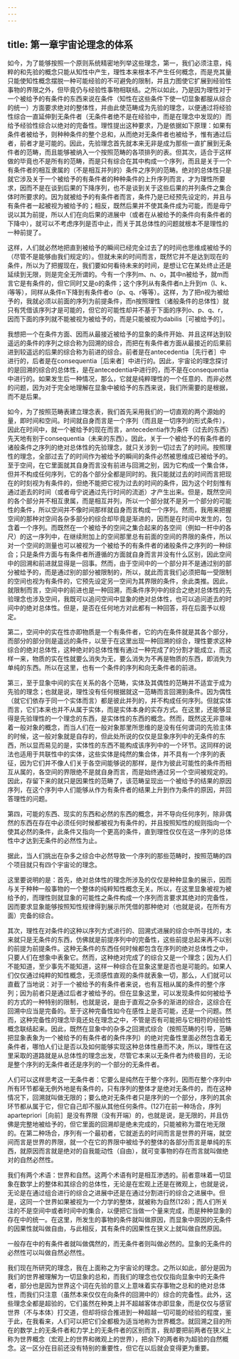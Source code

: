 ```yaml
---
---
---
```

title: 第一章宇宙论理念的体系
---





如今，为了能够按照一个原则系统精密地列举这些理念，第一，我们必须注意，纯粹的和先验的概念只能从知性中产生，理性本来根本不产生任何概念，而是充其量只能使知性概念摆脱一种可能经验的不可避免的限制，并且力图使它扩展到经验性事物的界限之外，但毕竟仍与经验性事物相联结。之所以如此，乃是因为理性对于一个被给予的有条件的东西来说在条件（知性在这些条件下使一切显象都服从综合的统一）方面要求绝对的整体性，并由此使范畴成为先验的理念，以便通过将经验性综合一直延伸到无条件者（无条件者绝不是在经验中，而是在理念中发现的）而给予经验性综合以绝对的完备性。理性提出这种要求，乃是依据如下原理：如果有条件者被给予，则种种条件的整个总和，从而绝对无条件者也被给予，惟有通过后者，前者才是可能的。因此，先验理念首先就本来无非是成为那些一直扩展到无条件者的范畴，而且能够被纳入一个按照范畴的各项排列的表。但其次，适合于这样做的毕竟也不是所有的范畴，而是只有综合在其中构成一个序列，而且是关于一个有条件者的相互隶属的（不是相互并列的）条件之序列的范畴。绝对的总体性只是就它涉及关于一个被给予的有条件者的种种条件的上升序列而言，才为理性所要求，因而不是在谈到后果的下降序列，也不是谈到关于这些后果的并列条件之集合体时所要求的。因为就被给予的有条件者而言，条件乃是已经预先设定的，并且与有条件者一起被视为被给予的；相反，既然后果并不使其条件成为可能，而是毋宁说以其为前提，所以人们在向后果的进展中（或者在从被给予的条件向有条件者的下降中），就可以不考虑序列是否中止，而关于其总体性的问题就根本不是理性的一种前提了。

这样，人们就必然地把直到被给予的瞬间已经完全过去了的时间也思维成被给予的（尽管不是能够由我们规定的）。但就未来的时间而言，既然它并不是达到现在的条件，所以为了把握现在，我们要如何看待未来的时间，是想让它在某处终止还是延续到无限，则是完全无所谓的。今有一个序列m、n、o，其中n被给予，就m而言它是有条件的，但它同时又是o的条件；这个序列从有条件者n上升到m（l、k、i等等），同样从条件n下降到有条件者o（p、q、r等等）。这样，为了把n视为被给予的，我就必须以前面的序列为前提条件，而n按照理性（诸般条件的总体性）就只有凭借该序列才是可能的，但它的可能性却并不基于下面的序列o、p、q、r，因而下面的序列就不能被视为被给予的，而是只能被视为dabilis［可被给予的］。

我想把一个在条件方面、因而从最接近被给予的显象的条件开始、并且这样达到较遥远的条件的序列之综合称为回溯的综合，而把在有条件者方面从最接近的后果前进到较遥远的后果的综合称为前进的综合。前者是在antecedentia［先行者］中进行的，后者是在consequentia［后来者］中进行的。因此，宇宙论的理念探讨的是回溯的综合的总体性，是在antecedentia中进行的，而不是在consequentia中进行的。如果发生后一种情况，那么，它就是纯粹理性的一个任意的、而非必然的问题，因为对于完全地理解在显象中被给予的东西来说，我们所需要的是根据，而不是后果。

如今，为了按照范畴表建立理念表，我们首先采用我们的一切直观的两个源始的量，即时间和空间。时间就自身而言是一个序列（而且是一切序列的形式条件），因此在时间中，就一个被给予的现在而言，antecedentia作为条件（过去的东西）先天地有别于consequentia（未来的东西）。因此，关于一个被给予的有条件者的诸般条件之序列的绝对总体性的先验理念，就只关涉到一切过去了的时间。按照理性的理念，全部过去了的时间作为被给予的瞬间的条件必然被思维成已被给予的。至于空间，在它里面就其自身而言没有前进与回溯之别，因为它构成一个集合体，但并不构成任何序列，它的各个部分全都是同时的。我只能就过去的时间而言把现在的时刻视为有条件的，但绝不能把它视为过去的时间的条件，因为这个时刻惟有通过逝去的时间（或者毋宁说通过先行时间的流逝）才产生出来。但是，既然空间的各个部分并不相互隶属，而是相互并列，所以一个部分就不是另一个部分的可能性的条件，所以空间并不像时间那样就自身而言构成一个序列。然而，我用来把握空间的那种对空间各杂多部分的综合却毕竟是渐进的，因而是在时间中发生的，包含着一个序列。而既然在一个被给予的空间之集合起来的各空间（例如一杆中的各尺）的这一序列中，在继续附加上的空间那里总有前面的空间的界限的条件，所以对一个空间的测量也可以被视为一个被给予的有条件者的诸般条件之序列的一种综合；只是条件方面与有条件者所遵循的方面就自身而言并没有什么区别，因此空间中的回溯和前进就显得是一回事。然而，由于空间中的一个部分并不是通过别的部分被给予的，而是通过别的部分被限制的，所以，就此而言我们必须把每一受限制的空间也视为有条件的，它预先设定另一空间为其界限的条件，余此类推。因此，就限制而言，空间中的前进也是一种回溯，而条件序列中的综合之绝对总体性的先验理念也涉及空间，我既可以追问空间中显象的绝对总体性，也可以追问逝去的时间中的绝对总体性。但是，是否在任何地方对此都有一种回答，将在后面予以规定。

第二，空间中的实在性亦即物质是一个有条件者，它的内在条件就是其各个部分，而部分的部分则是遥远的条件，以至于在这里出现一种回溯的综合，理性要求这种综合的绝对总体性，这种绝对的总体性惟有通过一种完成了的分割才能成立，而这样一来，物质的实在性就要么消失为无，要么消失为不再是物质的东西，即消失为单纯的东西。所以在这里，也有一个条件的序列和向无条件者的前进。

第三，至于显象中间的实在关系的各个范畴，实体及其偶性的范畴并不适宜于成为先验的理念；也就是说，理性没有任何根据就这一范畴而言回溯到条件。因为偶性（就它们依存于同一个实体而言）都是彼此并列的，并不构成任何序列。但就实体而言，它们本来也并不从属于实体，而是实体本身的实存方式。在这里，还能够显得是先验理性的一个理念的东西，是实体性的东西的概念。然而，既然这无非意味着一般对象的概念，而当人们在一般对象那里所思维的是没有任何谓词的先验主体的时候，这一般对象就是自存的，但此处所说的仅仅是显象序列中的无条件的东西，所以显而易见的是，实体性的东西不能构成该序列中的一个环节。这同样的说法也适用于共联性中的实体，这些实体是纯然的集合体，并不具有一个序列的表征，因为它们并不像人们关于各空间能够说的那样，是作为彼此可能性的条件而相互从属的，各空间的界限绝不是就自身而言，而是始终通过另一个空间被规定的。因此，存留下来的就只是因果性的范畴了，该范畴呈现出一个被给予的结果的原因序列，在这个序列中人们能够从作为有条件者的结果上升到作为条件的原因，并回答理性的问题。

第四，可能的东西、现实的东西和必然的东西的概念，并不导向任何序列，除非偶然的东西在存在中必须任何时候都被视为有条件的，并且按照知性的规则指向一个使其必然的条件，此条件又指向一个更高的条件，直到理性仅仅在这一序列的总体性中才达到无条件的必然性为止。

据此，当人们挑出在杂多之综合中必然导致一个序列的那些范畴时，按照范畴的四个项目就只有四个宇宙论的理念。





这里要说明的是：首先，绝对总体性的理念所涉及的仅仅是种种显象的展示，因而与关于种种一般事物的一个整体的纯粹知性概念无关。所以，在这里显象被视为被给予的，而理性则就显象的可能性之条件构成一个序列而言要求其绝对的完备性，因而要求显象能够按照知性规律得到展示所凭借的那种绝对（也就是说，在所有方面）完备的综合。

其次，理性在对条件的这种以序列方式进行的、回溯式进展的综合中所寻找的，本来就只是无条件的东西，仿佛就是前提序列中的完备性，这些前提总起来再不以别的前提为前提条件。这种无条件的东西任何时候都包含在序列的绝对总体性之中，只要人们在想象中表象它。然而，这种绝对完成了的综合又是一个理念；因为人们不能知道，至少事先不能知道，这样一种综合在显象这里是否也是可能的。如果人们仅仅通过纯粹的知性概念，无须感性直观的条件就表象一切，那么，人们就可以直截了当地说：对于一个被给予的有条件者来说，也有互相从属的条件的整个序列；因为前者只是通过后者才被给予的。但在显象这里，可以发现条件如何被给予的方式的一种特别的限制，也就是说，是由于直观之杂多的渐进的综合，这综合在回溯中应当是完备的。至于这种完备性如今在感性上是否可能，还是一个问题。然而，这种完备性的理念毕竟还处在理念之中，不管是否有可能把与它相符的经验性概念联结起来。因此，既然在显象中的杂多之回溯式综合（按照范畴的引导，范畴把显象表象为一个被给予的有条件者的条件序列）的绝对完备性里面必然包含着无条件者，哪怕人们让是否以及如何能够实现这种总体性悬而不决，所以，理性在这里采取的道路就是从总体性的理念出发，尽管它本来以无条件者为终极目的，无论是整个序列的无条件者还是序列的一个部分的无条件者。

人们可以这样思考这一无条件者：它要么是纯然在于整个序列，因而在整个序列中所有环节都毫无例外地是有条件的，只有序列的整体才是绝对无条件的，而在这种情况下，回溯就叫做无限的；要么绝对无条件者只是序列的一个部分，序列的其余环节都从属于它，但它自己却不服从其他任何条件。(127)在前一种场合，序列apartepriori［向前］是没有界限（没有开端）的，也就是说，是无限的，并且仿佛是完整地被给予的，但它里面的回溯却是绝未完成的，只能被称为潜在地无限的。在第二种场合，序列有一个最初者，它就逝去的时间而言是世界的开端，就空间而言是世界的界限，就一个在它的界限中被给予的整体的各部分而言是单纯的东西，就原因而言就是绝对的自我能动性（自由），就可变事物的存在而言就叫做绝对的自然必然性。

我们有两个术语：世界和自然。这两个术语有时是相互渗透的。前者意味着一切显象在数学上的整体和其综合的总体性，无论是在宏观上还是在微观上，也就是说，无论是在通过组合进行的综合之进展中还是在通过分割进行的综合之进展中。但是，这同一个世界如果被视为一个力学的整体，就被称为自然(128)；而人们所关注的不是空间中或者时间中的集合，以便把它当做一个量来完成，而是种种显象的存在中的统一。在这里，所发生的事物的条件就叫做原因，而显象中原因的无条件的因果性就叫做自由，与此相反，其有条件的因果性在狭义上就叫做自然原因。

一般存在中的有条件者就叫做偶然的，而无条件者则叫做必然的。显象的无条件的必然性可以叫做自然必然性。

我们现在所研究的理念，我在上面称之为宇宙论的理念。之所以如此，部分是因为我们的世界被理解为一切显象的总和，而我们的理念也仅仅指向显象中的无条件者，部分也是因为世界这个词在先验的意义上意味着实存事物之总和的绝对总体性，而我们只注意（虽然本来仅仅在向条件的回溯中的）综合的完备性。此外，这些理念全都是超验的，它们虽然在种类上并不超越客体亦即显象，而是仅仅与感官世界（不与本体）打交道，但却将综合推进到一种超越一切可能的经验的程度，鉴于此，在我看来，人们可以把它们全都极为适当地称为世界概念。就回溯之目的所在的数学上的无条件者和力学上的无条件者的区别而言，我却要把前两者在狭义上称为世界概念（宏观上的世界和微观上的世界），把余下的两者称为超验的自然概念。这一区分在目前还没有特别的重要性，但它在以后就会变得更为重要。
